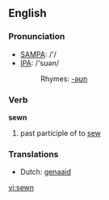 ==English==

===Pronunciation===
*[[w:SAMPA|SAMPA]]: /'/
*[[w:IPA|IPA]]: /'sʊən/
*:Rhymes: [[Rhymes:English:-əʊn|-əʊn]]

===Verb===
'''sewn'''

# past participle of to [[sew]]

===Translations===
*Dutch: [[genaaid]]

[[vi:sewn]]